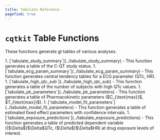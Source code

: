 ```yaml
---
title: Tabulate Reference
pagefind: true
---
```



# `cqtkit` Table Functions
These functions generate gt tables of various analyses.

<Steps>
1. [`tabulate_study_summary`](../tabulate_study_summary) - This function generates a table of the C-QT study status.
1. [`tabulate_ecg_param_summary`](../tabulate_ecg_param_summary) - This function generates central tendency tables for a ECG parameter (QTc, HR).
1. [`tabulate_high_qtc_sub`](../tabulate_high_qtc_sub) - This function generates a table of the number of subjects with high QTc values.
1. [`tabulate_pk_parameters`](../tabulate_pk_parameters) - This function generates a table of Pharmacokinetic parameters ($C_{\text{max}}$, $T_{\text{max}}$).
1. [`tabulate_model_fit_parameters`](../tabulate_model_fit_parameters) - This function generates a table of estimated fixed effect parameters with confidence intervals. 
1. [`tabulate_exposure_predictions`](../tabulate_exposure_predictions) - This function generates a table of predicted dependent variable (($\Delta$)$\Delta$QTc, ($\Delta$)$\Delta$HR) at drug exposure levels of interest.
</Steps>    
